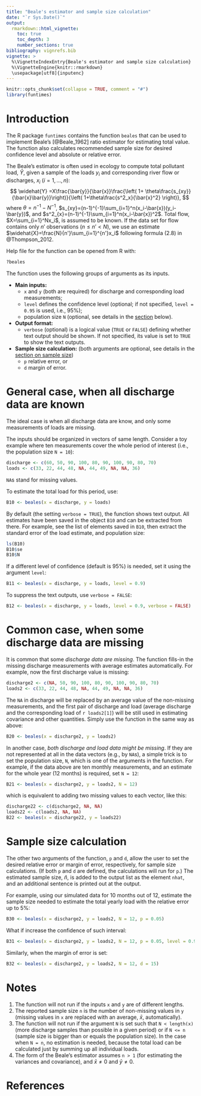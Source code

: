 ```yaml
---
title: "Beale's estimator and sample size calculation"
date: "`r Sys.Date()`"
output: 
  rmarkdown::html_vignette:
    toc: true
    toc_depth: 3
    number_sections: true
bibliography: vignrefs.bib
vignette: >
  %\VignetteIndexEntry{Beale's estimator and sample size calculation}
  %\VignetteEngine{knitr::rmarkdown}
  \usepackage[utf8]{inputenc}
---
```

  
```r
knitr::opts_chunk$set(collapse = TRUE, comment = "#")
library(funtimes)
```

# Introduction

The R package `funtimes` contains the function `beales` that can be used to implement Beale's [@Beale_1962] ratio estimator for estimating total value. The function also calculates recommended sample size for desired confidence level and absolute or relative error.

The Beale's estimator is often used in ecology to compute total pollutant load, $\widehat{Y}$, given a sample of the loads $y_i$ and corresponding river flow or discharges, $x_i$ ($i = 1,\ldots,n$):
$$
\widehat{Y}
=X\frac{\bar{y}}{\bar{x}}\frac{\left( 1+ \theta\frac{s_{xy}}{\bar{x}\bar{y}}\right)}{\left( 1+\theta\frac{s^2_x}{\bar{x}^2} \right)},
$$
where $\theta=n^{-1} - N^{-1}$, $s_{xy}=(n-1)^{-1}\sum_{i=1}^n(x_i-\bar{x})(y_i-\bar{y})$, and $s^2_{x}=(n-1)^{-1}\sum_{i=1}^n(x_i-\bar{x})^2$. 
Total flow, $X=\sum_{i=1}^Nx_i$, is assumed to be known. If the data set for flow contains only  $n'$ observations ($n\leqslant n'< N$), we use an estimate $\widehat{X}=\frac{N}{n'}\sum_{i=1}^{n'}x_i$ following formula (2.8) in @Thompson_2012.

Help file for the function can be opened from R with:
```r
?beales
```


The function uses the following groups of arguments as its inputs.

* **Main inputs:** 
  + `x` and `y` (both are required) for discharge and corresponding load measurements; 
  + `level` defines the confidence level (optional; if not specified, `level = 0.95` is used, i.e., 95%); 
  + population size `N` (optional, see details in the [section](#sec:dm) below).
* **Output format:** 
  + `verbose` (optional) is a logical value (`TRUE` or `FALSE`) defining whether text output should be shown. If not specified, its value is set to `TRUE` to show the text outputs.
* **Sample size calculation:** (both arguments are optional, see details in the [section on sample size](#sec:samsize))
  + `p` relative error, or 
  + `d` margin of error.

# General case, when all discharge data are known

The ideal case is when all discharge data are know, and only some measurements of loads are missing.

The inputs should be organized in vectors of same length. Consider a toy example where ten measurements cover the whole period of interest (i.e., the population size `N = 10`):
```r
discharge <- c(60, 50, 90, 100, 80, 90, 100, 90, 80, 70)
loads <- c(33, 22, 44, 48, NA, 44, 49, NA, NA, 36)
```
`NA`s stand for missing values.

To estimate the total load for this period, use:
```r
B10 <- beales(x = discharge, y = loads)
```
By default (the setting `verbose = TRUE`), the function shows text output. All estimates have been saved in the object `B10` and can be extracted from there. For example, see the list of elements saved in `B10`, then extract the standard error of the load estimate, and population size:
```r
ls(B10)
B10$se
B10$N
```

If a different level of confidence (default is 95%) is needed, set it using the argument `level`:
```r
B11 <- beales(x = discharge, y = loads, level = 0.9)
```

To suppress the text outputs, use `verbose = FALSE`:
```r
B12 <- beales(x = discharge, y = loads, level = 0.9, verbose = FALSE)
```



# Common case, when some discharge data are missing {#sec:dm}

It is common that some *discharge data are missing*. The function fills-in the missing discharge measurements with average estimates automatically. For example, now the first discharge value is missing:
```r
discharge2 <- c(NA, 50, 90, 100, 80, 90, 100, 90, 80, 70)
loads2 <- c(33, 22, 44, 48, NA, 44, 49, NA, NA, 36)
```

The `NA` in discharge will be replaced by an average value of the non-missing measurements, and the first pair of discharge and load (average discharge and the corresponding load of `r loads2[1]`) will be still used in estimating covariance and other quantities. Simply use the function in the same way as above:
```r
B20 <- beales(x = discharge2, y = loads2)
```

In another case, *both discharge and load data might be missing*. If they are not represented at all in the data vectors (e.g., by `NA`s), a simple trick is to set the population size, `N`, which is one of the arguments in the function. For example, if the data above are ten monthly measurements, and an estimate for the whole year (12 months) is required, set `N = 12`:
```r
B21 <- beales(x = discharge2, y = loads2, N = 12)
```
which is equivalent to adding two missing values to each vector, like this:
```r
discharge22 <- c(discharge2, NA, NA)
loads22 <- c(loads2, NA, NA)
B22 <- beales(x = discharge22, y = loads22)
```


# Sample size calculation {#sec:samsize}

The other two arguments of the function, `p` and `d`, allow the user to set the desired relative error or margin of error, respectively, for sample size calculations. (If both `p` and `d` are defined, the calculations will run for `p`.) The estimated sample size, $\hat{n}$, is added to the output list as the element `nhat`, and an additional sentence is printed out at the output.

For example, using our simulated data for 10 months out of 12, estimate the sample size needed to estimate the total yearly load with the relative error up to 5%:
```r
B30 <- beales(x = discharge2, y = loads2, N = 12, p = 0.05)
```

What if increase the confidence of such interval:
```r
B31 <- beales(x = discharge2, y = loads2, N = 12, p = 0.05, level = 0.99)
```

Similarly, when the margin of error is set:
```r
B32 <- beales(x = discharge2, y = loads2, N = 12, d = 15)
```

# Notes

1. The function will not run if the inputs `x` and `y` are of different lengths.
2. The reported sample size `n` is the number of non-missing values in `y` (missing values in `x` are replaced with an average, $\bar{x}$, automatically).
3. The function will not run if the argument `N` is set such that `N < length(x)` (more discharge samples than possible in a given period) or if `N <= n` (sample size is bigger than or equals the population size). In the case when `N = n`, no estimation is needed, because the total load can be calculated just by summing up all individual loads.
4. The form of the Beale's estimator assumes `n > 1` (for estimating the variances and covariance), and $\bar{x}\neq 0$ and $\bar{y}\neq 0$.

# References

